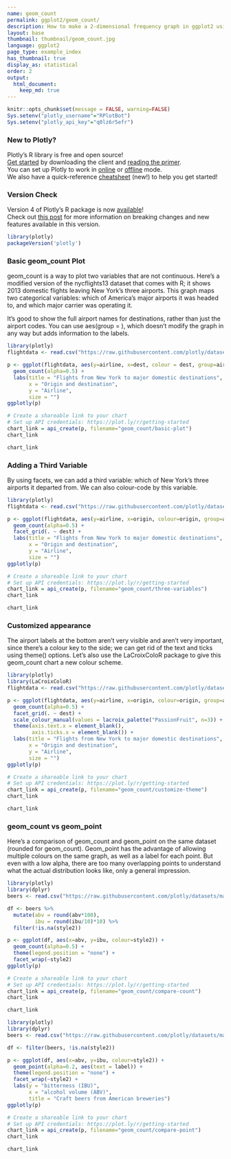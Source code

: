 ```yaml
---
name: geom_count
permalink: ggplot2/geom_count/
description: How to make a 2-dimensional frequency graph in ggplot2 using geom_count Examples of coloured and facetted graphs.
layout: base
thumbnail: thumbnail/geom_count.jpg
language: ggplot2
page_type: example_index
has_thumbnail: true
display_as: statistical
order: 2
output:
  html_document:
    keep_md: true
---
```


```r
knitr::opts_chunk$set(message = FALSE, warning=FALSE)
Sys.setenv("plotly_username"="RPlotBot")
Sys.setenv("plotly_api_key"="q0lz6r5efr")
```

### New to Plotly?

Plotly's R library is free and open source!<br>
[Get started](https://plot.ly/r/getting-started/) by downloading the client and [reading the primer](https://plot.ly/r/getting-started/).<br>
You can set up Plotly to work in [online](https://plot.ly/r/getting-started/#hosting-graphs-in-your-online-plotly-account) or [offline](https://plot.ly/r/offline/) mode.<br>
We also have a quick-reference [cheatsheet](https://images.plot.ly/plotly-documentation/images/r_cheat_sheet.pdf) (new!) to help you get started!

### Version Check

Version 4 of Plotly's R package is now [available](https://plot.ly/r/getting-started/#installation)!<br>
Check out [this post](http://moderndata.plot.ly/upgrading-to-plotly-4-0-and-above/) for more information on breaking changes and new features available in this version.

```r
library(plotly)
packageVersion('plotly')
```

### Basic geom\_count Plot
geom\_count is a way to plot two variables that are not continuous. Here's a modified version of the nycflights13 dataset that comes with R; it shows 2013 domestic flights leaving New York's three airports. This graph maps two categorical variables: which of America's major airports it was headed to, and which major carrier was operating it.

It's good to show the full airport names for destinations, rather than just the airport codes. You can use aes(group = ), which doesn't modify the graph in any way but adds information to the labels.

```r
library(plotly)
flightdata <- read.csv("https://raw.githubusercontent.com/plotly/datasets/master/flightdata.csv", stringsAsFactors = FALSE)

p <- ggplot(flightdata, aes(y=airline, x=dest, colour = dest, group=airport)) +
  geom_count(alpha=0.5) +
  labs(title = "Flights from New York to major domestic destinations",
       x = "Origin and destination",
       y = "Airline",
       size = "")
ggplotly(p)

# Create a shareable link to your chart
# Set up API credentials: https://plot.ly/r/getting-started
chart_link = api_create(p, filename="geom_count/basic-plot")
chart_link
```

```r
chart_link
```

### Adding a Third Variable
By using facets, we can add a third variable: which of New York's three airports it departed from. We can also colour-code by this variable.

```r
library(plotly)
flightdata <- read.csv("https://raw.githubusercontent.com/plotly/datasets/master/flightdata.csv", stringsAsFactors = FALSE)

p <- ggplot(flightdata, aes(y=airline, x=origin, colour=origin, group=airport)) +
  geom_count(alpha=0.5) +
  facet_grid(. ~ dest) +
  labs(title = "Flights from New York to major domestic destinations",
       x = "Origin and destination",
       y = "Airline",
       size = "")
ggplotly(p)

# Create a shareable link to your chart
# Set up API credentials: https://plot.ly/r/getting-started
chart_link = api_create(p, filename="geom_count/three-variables")
chart_link
```

```r
chart_link
```

### Customized appearance
The airport labels at the bottom aren't very visible and aren't very important, since there's a colour key to the side; we can get rid of the text and ticks using theme() options. Let's also use the LaCroixColoR package to give this geom\_count chart a new colour scheme.

```r
library(plotly)
library(LaCroixColoR)
flightdata <- read.csv("https://raw.githubusercontent.com/plotly/datasets/master/flightdata.csv", stringsAsFactors = FALSE)

p <- ggplot(flightdata, aes(y=airline, x=origin, colour=origin, group=airport)) +
  geom_count(alpha=0.5) +
  facet_grid(. ~ dest) +
  scale_colour_manual(values = lacroix_palette("PassionFruit", n=3)) +
  theme(axis.text.x = element_blank(),
        axis.ticks.x = element_blank()) +
  labs(title = "Flights from New York to major domestic destinations",
       x = "Origin and destination",
       y = "Airline",
       size = "")
ggplotly(p)

# Create a shareable link to your chart
# Set up API credentials: https://plot.ly/r/getting-started
chart_link = api_create(p, filename="geom_count/customize-theme")
chart_link
```

```r
chart_link
```

### geom\_count vs geom\_point
Here's a comparison of geom\_count and geom\_point on the same dataset (rounded for geom\_count). Geom\_point has the advantage of allowing multiple colours on the same graph, as well as a label for each point. But even with a low alpha, there are too many overlapping points to understand what the actual distribution looks like, only a general impression.

```r
library(plotly)
library(dplyr)
beers <- read.csv("https://raw.githubusercontent.com/plotly/datasets/master/beers.csv", stringsAsFactors = FALSE)

df <- beers %>%
  mutate(abv = round(abv*100),
         ibu = round(ibu/10)*10) %>%
  filter(!is.na(style2))

p <- ggplot(df, aes(x=abv, y=ibu, colour=style2)) +
  geom_count(alpha=0.5) +
  theme(legend.position = "none") +
  facet_wrap(~style2)
ggplotly(p)

# Create a shareable link to your chart
# Set up API credentials: https://plot.ly/r/getting-started
chart_link = api_create(p, filename="geom_count/compare-count")
chart_link
```

```r
chart_link
```

```r
library(plotly)
library(dplyr)
beers <- read.csv("https://raw.githubusercontent.com/plotly/datasets/master/beers.csv", stringsAsFactors = FALSE)

df <- filter(beers, !is.na(style2))

p <- ggplot(df, aes(x=abv, y=ibu, colour=style2)) +
  geom_point(alpha=0.2, aes(text = label)) +
  theme(legend.position = "none") +
  facet_wrap(~style2) +
  labs(y = "bitterness (IBU)",
       x = "alcohol volume (ABV)",
       title = "Craft beers from American breweries")
ggplotly(p)

# Create a shareable link to your chart
# Set up API credentials: https://plot.ly/r/getting-started
chart_link = api_create(p, filename="geom_count/compare-point")
chart_link
```

```r
chart_link
```
